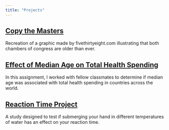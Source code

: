 ---
title: "Projects"
---

## [Copy the Masters](copythemasters.html){.external target="_blank"}
Recreation of a graphic made by fivethirtyeight.com illustrating that both chambers of congress are older than ever.

## [Effect of Median Age on Total Health Spending](finalproject.html){.external target="_blank"}
In this assignment, I worked with fellow classmates to determine if median age was associated with total health spending in countries across the world.

## [Reaction Time Project](Cash_Hartnett_Spiess_Stoen_FinalReport.pdf){.external target="_blank"}
A study designed to test if submerging your hand in different temperatures of water has an effect on your reaction time.